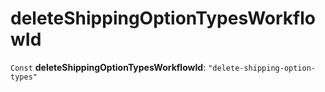 
# deleteShippingOptionTypesWorkflowId

 `Const` **deleteShippingOptionTypesWorkflowId**: `"delete-shipping-option-types"`
